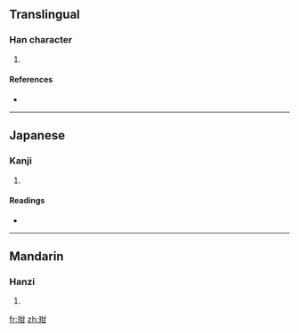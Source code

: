 ==Translingual==

===Han character===
{{Han char|rn=96|rad=玉|as=05|sn=9|four=1417<sub>0</sub>|canj=一土廿一 (MGTM)}}

# {{defn|Han|sort=玉05}}

====References====
* {{Han ref|kx=0728.270|dkj=20892|dj=1140.230|hdz=21105.150|uh=73B5|ud=29621|bh=CFCD|bd=53197}}

----

==Japanese==

===Kanji===
{{ja-kanji|grade=|rs=玉05}}

# {{defn|Japanese}}

====Readings====
* {{ja-readings|on=[[がん]] (gan)|kun=}}

----

==Mandarin==

===Hanzi===
{{cmn-hanzi|pin=[[án]] ([[an2]])|wg=an<sup>2</sup>}}

# {{defn|Mandarin}}

[[fr:玵]]
[[zh:玵]]